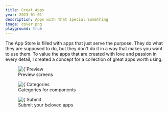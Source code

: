 ```yaml
---
title: Great Apps
year: 2023-01-01
description: Apps with that special something
image: cover.png
playground: true
---
```


The App Store is filled with apps that just serve the purpose. They do what they are supposed to do, but they don't do it in a way that makes you want to use them. To value the apps that are created with love and passion in every detail, I created a concept for a collection of great apps worth using.

<figure>
    <Image 
        src={`/images/projects/great-apps/preview-screens.png`}
        alt={`Preview screens`}
        width={593}
        height={305}
        priority
    />
    <figcaption>Preview screens</figcaption>
</figure>

<figure>
    <Image 
        src={`/images/projects/great-apps/categories.png`}
        alt={`Categories for components`}
        width={593}
        height={305}
        priority
    />
    <figcaption>Categories for components</figcaption>
</figure>

<figure>
    <Image 
        src={`/images/projects/great-apps/submit.png`}
        alt={`Submit your beloved apps`}
        width={593}
        height={305}
        priority
    />
    <figcaption>Submit your beloved apps</figcaption>
</figure>